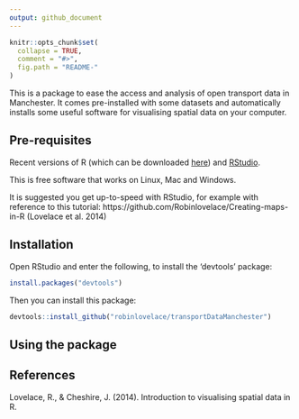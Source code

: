```yaml
---
output: github_document
---
```


<!-- README.md is generated from README.Rmd. Please edit that file -->

```r
knitr::opts_chunk$set(
  collapse = TRUE,
  comment = "#>",
  fig.path = "README-"
)
```

This is a package to ease the access and analysis of open transport data in Manchester. It comes pre-installed with some datasets and automatically installs some useful software for visualising spatial data on your computer.

## Pre-requisites

Recent versions of R (which can be downloaded [here](https://www.r-project.org/)) and [RStudio](https://www.rstudio.com/products/rstudio/download/).

This is free software that works on Linux, Mac and Windows.

It is suggested you get up-to-speed with RStudio, for example with reference to this tutorial: https://github.com/Robinlovelace/Creating-maps-in-R (Lovelace et al. 2014)

## Installation

Open RStudio and enter the following, to install the 'devtools' package:

```r
install.packages("devtools")
```

Then you can install this package:

```r
devtools::install_github("robinlovelace/transportDataManchester")
```

## Using the package



## References

Lovelace, R., & Cheshire, J. (2014). Introduction to visualising spatial data in R.
